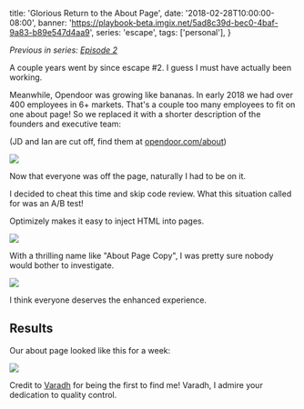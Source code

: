   title: 'Glorious Return to the About Page',
  date: '2018-02-28T10:00:00-08:00',
  banner:
    'https://playbook-beta.imgix.net/5ad8c39d-bec0-4baf-9a83-b89e547d4aa9',
  series: 'escape',
  tags: ['personal'],
}

_Previous in series: [Episode 2](/escape-the-about-page-2)_

A couple years went by since escape #2. I guess I must have actually been
working.

Meanwhile, Opendoor was growing like bananas. In early 2018 we had over 400
employees in 6+ markets. That's a couple too many employees to fit on one about
page! So we replaced it with a shorter description of the founders and
executive team:

(JD and Ian are cut off, find them at
[opendoor.com/about](https://www.opendoor.com/about))

<img className="more-padded shadow" src="/static/img/meet-founders.png" />

Now that everyone was off the page, naturally I had to be on it.

I decided to cheat this time and skip code review. What this situation called
for was an A/B test!

Optimizely makes it easy to inject HTML into pages.

<img className="more-padded shadow" src="/static/img/ab-1.png" />

With a thrilling name like "About Page Copy", I was pretty sure nobody would
bother to investigate.

<img className="more-padded shadow" src="/static/img/ab-2.png" />

I think everyone deserves the enhanced experience.

## Results

Our about page looked like this for a week:

<img className="padded shadow" src="/static/img/return-to-about.png" />

Credit to [Varadh](https://twitter.com/varadhjain) for being the first to find
me! Varadh, I admire your dedication to quality control.
